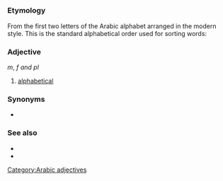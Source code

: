 =={{ar}}==
[[Category:Arabic adjectives]]
===Etymology===
From the first two letters of the Arabic alphabet arranged in the modern style. This is the standard alphabetical order used for sorting words:

 {{ARchar|أ ب ت ث ج ح خ د ذ ر ز س ش ص ض ط ظ ع غ ف ق ك ل م ن ه و ي}}

===Adjective===
{{ARchar|[[ألِفْبَائِيّ]]}} {{IPAchar|(’alifbá’i)}} ''m'',  {{ARchar|ألِفْبَائِيّة}} {{IPAchar|(’alifba’íyya)}} ''f and pl''

#[[alphabetical]]

===Synonyms===
*{{ARchar|[[ابجدي]]}}

===See also===
*{{ARchar|[[الألفباء]]}}
*{{ARchar|[[حروف الهجاء]]}}